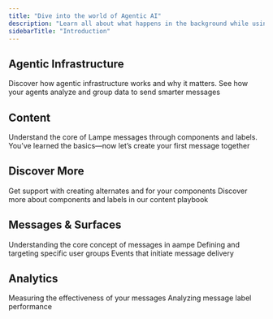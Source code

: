 ```yaml
---
title: "Dive into the world of Agentic AI"
description: "Learn all about what happens in the background while using Aampe"
sidebarTitle: "Introduction"
---
```


## Agentic Infrastructure

<CardGroup cols={2}>
  <Card title="What is agentic infrastructure?" icon="grip-dots-vertical" href="/knowledge-hub/agentic_infrastructure/introduction">
    Discover how agentic infrastructure works and why it matters.
  </Card>
  <Card title="What are your agents learning?" icon="book" href="/knowledge-hub/agentic_infrastructure/ai_agents">
    See how your agents analyze and group data to send smarter messages
  </Card>
</CardGroup>

## Content

<CardGroup cols={2}>
  <Card title="Basics" icon="lightbulb" href="/knowledge-hub/content/introduction">
    Understand the core of Lampe messages through components and labels.
  </Card>
  <Card title="Message Creation" icon="message" href="/knowledge-hub/content/message_creation">
    You’ve learned the basics—now let’s create your first message together
  </Card>
</CardGroup>

## Discover More

<CardGroup cols={2}>
  <Card title="AamPT for Content" icon="microchip-ai" href="https://chatgpt.com/g/g-67da7b93da0c819197628ee0862fed03-aampt">
    Get support with creating alternates and for your components
  </Card>
  <Card title="Content Playbook" icon="book" href="https://www.figma.com/slides/NmmJFEgoNxsydyaT9Pdv1k/-Shared--Content-Playbook-%7C-aampe?t=kvCdjpHV1r66joN1-6">
    Discover more about components and labels in our content playbook
  </Card>
</CardGroup>

## Messages & Surfaces

<CardGroup cols={2}>
  <Card title="What is a message?" href="/knowledge-hub/messages_and_surfaces/messages">
    Understanding the core concept of messages in aampe
  </Card>
  <Card title="Audiences" href="/knowledge-hub/messages_and_surfaces/audiences">
    Defining and targeting specific user groups
  </Card>
  <Card title="Triggers" href="/knowledge-hub/messages_and_surfaces/triggers">
    Events that initiate message delivery
  </Card>
</CardGroup>

## Analytics

<CardGroup cols={2}>
  <Card title="Message Performance" href="/knowledge-hub/analytics/message_performance">
    Measuring the effectiveness of your messages
  </Card>
  <Card title="Label Performance" href="/knowledge-hub/analytics/label_performance">
    Analyzing message label performance
  </Card>
</CardGroup>